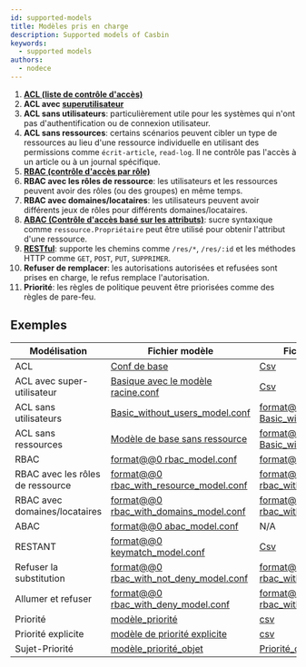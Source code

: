 ```yaml
---
id: supported-models
title: Modèles pris en charge
description: Supported models of Casbin
keywords:
  - supported models
authors:
  - nodece
---
```


1. [**ACL (liste de contrôle d'accès)**](https://en.wikipedia.org/wiki/Access_control_list)
2. **ACL avec [superutilisateur](https://en.wikipedia.org/wiki/Superuser)**
3. **ACL sans utilisateurs**: particulièrement utile pour les systèmes qui n'ont pas d'authentification ou de connexion utilisateur.
3. **ACL sans ressources**: certains scénarios peuvent cibler un type de ressources au lieu d'une ressource individuelle en utilisant des permissions comme `écrit-article`, `read-log`. Il ne contrôle pas l'accès à un article ou à un journal spécifique.
4. **[RBAC (contrôle d'accès par rôle)](https://en.wikipedia.org/wiki/Role-based_access_control)**
5. **RBAC avec les rôles de ressource**: les utilisateurs et les ressources peuvent avoir des rôles (ou des groupes) en même temps.
6. **RBAC avec domaines/locataires**: les utilisateurs peuvent avoir différents jeux de rôles pour différents domaines/locataires.
7. **[ABAC (Contrôle d'accès basé sur les attributs)](https://en.wikipedia.org/wiki/Attribute-Based_Access_Control)**: sucre syntaxique comme `ressource.Propriétaire` peut être utilisé pour obtenir l'attribut d'une ressource.
8. **[RESTful](https://en.wikipedia.org/wiki/Representational_state_transfer)**: supporte les chemins comme `/res/*`, `/res/:id` et les méthodes HTTP comme `GET`, `POST`, `PUT`, `SUPPRIMER`.
9. **Refuser de remplacer**: les autorisations autorisées et refusées sont prises en charge, le refus remplace l'autorisation.
10. **Priorité**: les règles de politique peuvent être priorisées comme des règles de pare-feu.

## Exemples

| Modélisation                     | Fichier modèle                                                                                                                         | Fichier de régulation                                                                                                                      |
| -------------------------------- | -------------------------------------------------------------------------------------------------------------------------------------- | ------------------------------------------------------------------------------------------------------------------------------------------ |
| ACL                              | [Conf de base](https://github.com/casbin/casbin/blob/master/examples/basic_model.conf)                                                 | [Csv](https://github.com/casbin/casbin/blob/master/examples/basic_policy.csv)                                                              |
| ACL avec super-utilisateur       | [Basique avec le modèle racine.conf](https://github.com/casbin/casbin/blob/master/examples/basic_with_root_model.conf)                 | [Csv](https://github.com/casbin/casbin/blob/master/examples/basic_policy.csv)                                                              |
| ACL sans utilisateurs            | [Basic_without_users_model.conf](https://github.com/casbin/casbin/blob/master/examples/basic_without_users_model.conf)               | [format@@0 Basic_without_users_policy](https://github.com/casbin/casbin/blob/master/examples/basic_without_users_policy.csv)             |
| ACL sans ressources              | [Modèle de base sans ressource](https://github.com/casbin/casbin/blob/master/examples/basic_without_resources_model.conf)              | [format@@0 Basic_without_resources_policy](https://github.com/casbin/casbin/blob/master/examples/basic_without_resources_policy.csv)     |
| RBAC                             | [format@@0 rbac_model.conf](https://github.com/casbin/casbin/blob/master/examples/rbac_model.conf)                                     | [format@@0 rbac_policy.csv](https://github.com/casbin/casbin/blob/master/examples/rbac_policy.csv)                                         |
| RBAC avec les rôles de ressource | [format@@0 rbac_with_resource_model.conf](https://github.com/casbin/casbin/blob/master/examples/rbac_with_resource_roles_model.conf) | [format@@0 rbac_with_resource_roles_policy](https://github.com/casbin/casbin/blob/master/examples/rbac_with_resource_roles_policy.csv) |
| RBAC avec domaines/locataires    | [format@@0 rbac_with_domains_model.conf](https://github.com/casbin/casbin/blob/master/examples/rbac_with_domains_model.conf)         | [format@@0 rbac_with_domains_policy.csv](https://github.com/casbin/casbin/blob/master/examples/rbac_with_domains_policy.csv)             |
| ABAC                             | [format@@0 abac_model.conf](https://github.com/casbin/casbin/blob/master/examples/abac_model.conf)                                     | N/A                                                                                                                                        |
| RESTANT                          | [format@@0 keymatch_model.conf](https://github.com/casbin/casbin/blob/master/examples/keymatch_model.conf)                             | [Csv](https://github.com/casbin/casbin/blob/master/examples/keymatch_policy.csv)                                                           |
| Refuser la substitution          | [format@@0 rbac_with_not_deny_model.conf](https://github.com/casbin/casbin/blob/master/examples/rbac_with_not_deny_model.conf)     | [format@@0 rbac_with_deny_policy.csv](https://github.com/casbin/casbin/blob/master/examples/rbac_with_deny_policy.csv)                   |
| Allumer et refuser               | [format@@0 rbac_with_deny_model.conf](https://github.com/casbin/casbin/blob/master/examples/rbac_with_deny_model.conf)               | [format@@0 rbac_with_deny_policy.csv](https://github.com/casbin/casbin/blob/master/examples/rbac_with_deny_policy.csv)                   |
| Priorité                         | [modèle_priorité](https://github.com/casbin/casbin/blob/master/examples/priority_model.conf)                                           | [csv](https://github.com/casbin/casbin/blob/master/examples/priority_policy.csv)                                                           |
| Priorité explicite               | [modèle de priorité explicite](https://github.com/casbin/casbin/blob/master/examples/priority_model_explicit.conf)                     | [csv](https://github.com/casbin/casbin/blob/master/examples/priority_policy_explicit.csv)                                                  |
| Sujet-Priorité                   | [modèle_priorité_objet](https://github.com/casbin/casbin/blob/master/examples/subject_priority_model.conf)                           | [Priorité_objet_politique.csv](https://github.com/casbin/casbin/blob/master/examples/subject_priority_policy.csv)                        |

